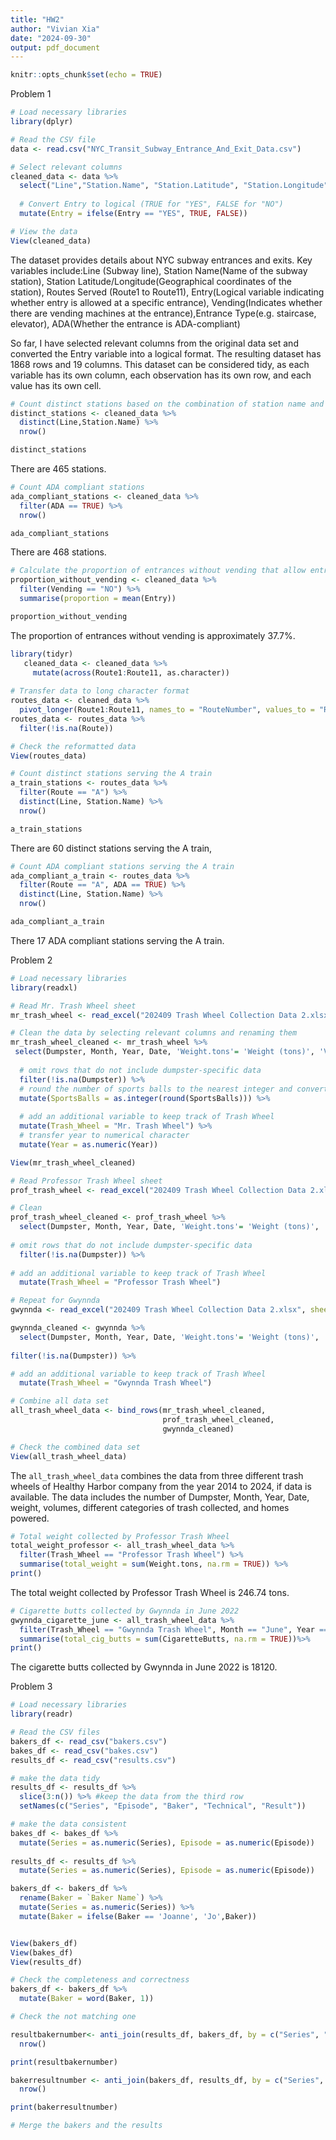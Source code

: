 ```yaml
---
title: "HW2"
author: "Vivian Xia"
date: "2024-09-30"
output: pdf_document
---
```


```r
knitr::opts_chunk$set(echo = TRUE)
```

Problem 1

```r
# Load necessary libraries
library(dplyr)

# Read the CSV file
data <- read.csv("NYC_Transit_Subway_Entrance_And_Exit_Data.csv")

# Select relevant columns
cleaned_data <- data %>%
  select("Line","Station.Name", "Station.Latitude", "Station.Longitude", c("Route1":"Route11"),"Entry","Vending", "Entrance.Type","ADA") %>%
  
  # Convert Entry to logical (TRUE for "YES", FALSE for "NO")
  mutate(Entry = ifelse(Entry == "YES", TRUE, FALSE))

# View the data
View(cleaned_data)
```

The dataset provides details about NYC subway entrances and exits. Key variables include:Line (Subway line), Station Name(Name of the subway station), Station Latitude/Longitude(Geographical coordinates of the station), Routes Served (Route1 to Route11), Entry(Logical variable indicating whether entry is allowed at a specific entrance), Vending(Indicates whether there are vending machines at the entrance),Entrance Type(e.g. staircase, elevator), ADA(Whether the entrance is ADA-compliant)

So far, I have selected relevant columns from the original data set and converted the Entry variable into a logical format. The resulting dataset has 1868 rows and 19 columns. This dataset can be considered tidy, as each variable has its own column, each observation has its own row, and each value has its own cell.

```r
# Count distinct stations based on the combination of station name and line
distinct_stations <- cleaned_data %>%
  distinct(Line,Station.Name) %>%
  nrow()

distinct_stations
```
There are 465 stations.

```r
# Count ADA compliant stations
ada_compliant_stations <- cleaned_data %>%
  filter(ADA == TRUE) %>%
  nrow()

ada_compliant_stations
```
There are 468 stations.

```r
# Calculate the proportion of entrances without vending that allow entry
proportion_without_vending <- cleaned_data %>%
  filter(Vending == "NO") %>%
  summarise(proportion = mean(Entry))

proportion_without_vending
```
The proportion of entrances without vending is approximately 37.7%.

```r
library(tidyr)
   cleaned_data <- cleaned_data %>%
     mutate(across(Route1:Route11, as.character))
   
# Transfer data to long character format
routes_data <- cleaned_data %>%
  pivot_longer(Route1:Route11, names_to = "RouteNumber", values_to = "Route")
routes_data <- routes_data %>%
  filter(!is.na(Route))

# Check the reformatted data
View(routes_data)
```

```r
# Count distinct stations serving the A train
a_train_stations <- routes_data %>%
  filter(Route == "A") %>%
  distinct(Line, Station.Name) %>%
  nrow()

a_train_stations
```
There are 60 distinct stations serving the A train,

```r
# Count ADA compliant stations serving the A train
ada_compliant_a_train <- routes_data %>%
  filter(Route == "A", ADA == TRUE) %>%
  distinct(Line, Station.Name) %>%
  nrow()

ada_compliant_a_train
```
There 17 ADA compliant stations serving the A train.


Problem 2

```r
# Load necessary libraries
library(readxl)

# Read Mr. Trash Wheel sheet
mr_trash_wheel <- read_excel("202409 Trash Wheel Collection Data 2.xlsx",sheet = "Mr. Trash Wheel", skip = 1)

# Clean the data by selecting relevant columns and renaming them
mr_trash_wheel_cleaned <- mr_trash_wheel %>%
 select(Dumpster, Month, Year, Date, 'Weight.tons'= 'Weight (tons)', 'Volume.cubicyards' =     'Volume (cubic yards)', PlasticBottles ='Plastic Bottles' , Polystyrene, CigaretteButts = 'Cigarette Butts', GlassBottles = 'Glass Bottles', PlasticBags = 'Plastic Bags', Wrappers, SportsBalls = 'Sports Balls' ,HomesPowered = 'Homes Powered*', fifteen ='...15', sixteen='...16') %>%
  
  # omit rows that do not include dumpster-specific data
  filter(!is.na(Dumpster)) %>%
  # round the number of sports balls to the nearest integer and converts the result to an    integer variable
  mutate(SportsBalls = as.integer(round(SportsBalls))) %>%
  
  # add an additional variable to keep track of Trash Wheel
  mutate(Trash_Wheel = "Mr. Trash Wheel") %>%
  # transfer year to numerical character
  mutate(Year = as.numeric(Year))

View(mr_trash_wheel_cleaned)
```


```r
# Read Professor Trash Wheel sheet
prof_trash_wheel <- read_excel("202409 Trash Wheel Collection Data 2.xlsx", sheet = "Professor Trash Wheel", skip = 1)

# Clean
prof_trash_wheel_cleaned <- prof_trash_wheel %>%
  select(Dumpster, Month, Year, Date, 'Weight.tons'= 'Weight (tons)', 'Volume.cubicyards' =     'Volume (cubic yards)', PlasticBottles ='Plastic Bottles' , Polystyrene, CigaretteButts = 'Cigarette Butts', GlassBottles = 'Glass Bottles', PlasticBags = 'Plastic Bags', Wrappers, HomesPowered = 'Homes Powered*') %>%
  
# omit rows that do not include dumpster-specific data
  filter(!is.na(Dumpster)) %>%
  
# add an additional variable to keep track of Trash Wheel
  mutate(Trash_Wheel = "Professor Trash Wheel")

# Repeat for Gwynnda
gwynnda <- read_excel("202409 Trash Wheel Collection Data 2.xlsx", sheet = "Gwynnda Trash Wheel", skip = 1)

gwynnda_cleaned <- gwynnda %>%
  select(Dumpster, Month, Year, Date, 'Weight.tons'= 'Weight (tons)', 'Volume.cubicyards' =     'Volume (cubic yards)', PlasticBottles ='Plastic Bottles' , Polystyrene, CigaretteButts = 'Cigarette Butts', PlasticBags = 'Plastic Bags', Wrappers, HomesPowered = 'Homes Powered*') %>%
  
filter(!is.na(Dumpster)) %>%

# add an additional variable to keep track of Trash Wheel
  mutate(Trash_Wheel = "Gwynnda Trash Wheel")

# Combine all data set
all_trash_wheel_data <- bind_rows(mr_trash_wheel_cleaned,
                                  prof_trash_wheel_cleaned,
                                  gwynnda_cleaned)

# Check the combined data set
View(all_trash_wheel_data)
```

The `all_trash_wheel_data` combines the data from three different trash wheels of Healthy Harbor company from the year 2014 to 2024, if data is available. The data includes the number of Dumpster, Month, Year, Date, weight, volumes, different categories of trash collected, and homes powered. 

```r
# Total weight collected by Professor Trash Wheel
total_weight_professor <- all_trash_wheel_data %>%
  filter(Trash_Wheel == "Professor Trash Wheel") %>%
  summarise(total_weight = sum(Weight.tons, na.rm = TRUE)) %>%
print()
```
The total weight collected by Professor Trash Wheel is 246.74 tons.

```r
# Cigarette butts collected by Gwynnda in June 2022
gwynnda_cigarette_june <- all_trash_wheel_data %>%
  filter(Trash_Wheel == "Gwynnda Trash Wheel", Month == "June", Year == 2022) %>%
  summarise(total_cig_butts = sum(CigaretteButts, na.rm = TRUE))%>%
print()
```
The cigarette butts collected by Gwynnda in June 2022 is 18120.



Problem 3

```r
# Load necessary libraries
library(readr)

# Read the CSV files
bakers_df <- read_csv("bakers.csv")
bakes_df <- read_csv("bakes.csv")
results_df <- read_csv("results.csv")

# make the data tidy
results_df <- results_df %>%
  slice(3:n()) %>% #keep the data from the third row
  setNames(c("Series", "Episode", "Baker", "Technical", "Result")) 

# make the data consistent
bakes_df <- bakes_df %>%
  mutate(Series = as.numeric(Series), Episode = as.numeric(Episode))
  
results_df <- results_df %>%
  mutate(Series = as.numeric(Series), Episode = as.numeric(Episode))

bakers_df <- bakers_df %>%
  rename(Baker = `Baker Name`) %>%
  mutate(Series = as.numeric(Series)) %>%
  mutate(Baker = ifelse(Baker == 'Joanne', 'Jo',Baker))


View(bakers_df)
View(bakes_df)
View(results_df)
```


```r
# Check the completeness and correctness
bakers_df <- bakers_df %>%
  mutate(Baker = word(Baker, 1))
```

```r
# Check the not matching one

resultbakernumber<- anti_join(results_df, bakers_df, by = c("Series", "Baker")) |>
  nrow()

print(resultbakernumber)

bakerresultnumber <- anti_join(bakers_df, results_df, by = c("Series", "Baker")) |>
  nrow()

print(bakerresultnumber)
```

```r
# Merge the bakers and the results


```

